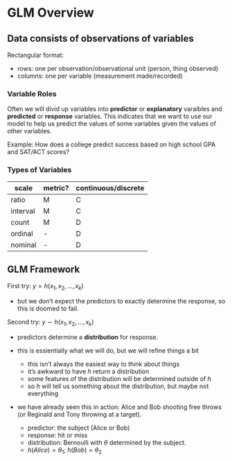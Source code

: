 
# GLM Overview

## Data consists of observations of variables

Rectangular format:

  * rows: one per observation/observational unit (person, thing observed)
  * columns: one per variable (measurement made/recorded)
  
### Variable Roles

Often we will divid up variables into **predictor** or **explanatory** 
varaibles and **predicted** or **response** variables.  This indicates 
that we want to use our model to help us predict the values of some variables
given the values of other variables.

Example: How does a college predict success based on high school GPA and 
SAT/ACT scores?



### Types of Variables

scale     |     metric?    | continuous/discrete
--------- | -------------- | ----------------
ratio     |       M        |        C
interval  |       M        |        C
count     |       M        |        D        
ordinal   |       -        |        D        
nominal   |       -        |        D        


## GLM Framework

First try: $y = h(x_1, x_2, \dots, x_k)$

  * but we don't expect the predictors to exactly determine the response,
  so this is doomed to fail.
  
Second try: $y \sim h(x_1, x_2, \dots, x_k)$

  * predictors determine a **distribution** for response.
  
  * this is essientially what we will do, but we will refine things a bit
      * this isn't always the easiest way to think about things
      * it's awkward to have $h$ return a distribution
      * some features of the distribution will be determined outside of $h$
      * so $h$ will tell us something about the distribution, but maybe
      not everything
      
   * we have already seen this in action: Alice and Bob shooting free throws
   (or Reginald and Tony throwing at a target).
   
      * predictor: the subject (Alice or Bob)
      * response: hit or miss
      * distribution: Bernoulli with $\theta$ determined by the subject.
      * $h(Alice) = \theta_1$; $h(Bob) = \theta_2$
  
  

  


